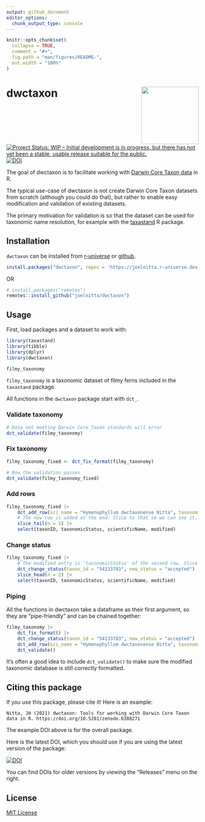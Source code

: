 ```yaml
---
output: github_document
editor_options: 
  chunk_output_type: console
---
```


<!-- README.md is generated from README.Rmd. Please edit that file -->

```r
knitr::opts_chunk$set(
  collapse = TRUE,
  comment = "#>",
  fig.path = "man/figures/README-",
  out.width = "100%"
)
```

# dwctaxon <img src='man/figures/logo.png' align="right" height="150"/>

<!-- badges: start -->
[![Project Status: WIP – Initial development is in progress, but there has not yet been a stable, usable release suitable for the public.](https://www.repostatus.org/badges/latest/wip.svg)](https://www.repostatus.org/#wip)
[![DOI](https://zenodo.org/badge/434126221.svg)](https://zenodo.org/badge/latestdoi/434126221)
<!-- badges: end -->

The goal of dwctaxon is to facilitate working with [Darwin Core Taxon data](https://dwc.tdwg.org/terms/#taxon) in R.

The typical use-case of dwctaxon is not create Darwin Core Taxon datasets from scratch (although you could do that), but rather to enable easy modification and validation of existing datasets.

The primary motivation for validation is so that the dataset can be used for taxonomic name resolution, for example with the [taxastand](https://github.com/joelnitta/taxastand) R package.

## Installation

`dwctaxon` can be installed from [r-universe](https://joelnitta.r-universe.dev) or [github](https://github.com/joelnitta).

``` r
install.packages("dwctaxon", repos = 'https://joelnitta.r-universe.dev')
```

OR

``` r
# install.packages("remotes")
remotes::install_github("joelnitta/dwctaxon")
```


## Usage

First, load packages and a dataset to work with:

```r
library(taxastand)
library(tibble)
library(dplyr)
library(dwctaxon)

filmy_taxonomy
```

`filmy_taxonomy` is a taxonomic dataset of filmy ferns included in the `taxastand` package.

All functions in the `dwctaxon` package start with `dct_`.

### Validate taxonomy

```r
# Data not meeting Darwin Core Taxon standards will error
dct_validate(filmy_taxonomy)
```

### Fix taxonomy

```r
filmy_taxonomy_fixed <- dct_fix_format(filmy_taxonomy)

# Now the validation passes
dct_validate(filmy_taxonomy_fixed)
```

### Add rows

```r
filmy_taxonomy_fixed |>
	dct_add_row(sci_name = "Hymenophyllum dwctaxonense Nitta", taxonomicStatus = "accepted") |>
	# The new row is added at the end. Slice to that so we can see it.
	slice_tail(n = 1) |>
	select(taxonID, taxonomicStatus, scientificName, modified)
```

### Change status

```r
filmy_taxonomy_fixed |>
	# The modified entry is 'taxonomicStatus' of the second row. Slice to that so we can see it.
	dct_change_status(taxon_id = "54133783", new_status = "accepted") |>
	slice_head(n = 2) |>
	select(taxonID, taxonomicStatus, scientificName, modified)
```

### Piping

All the functions in dwctaxon take a dataframe as their first argument, so they are "pipe-friendly" and can be chained together:

```r
filmy_taxonomy |>
	dct_fix_format() |>
	dct_change_status(taxon_id = "54133783", new_status = "accepted") |>
	dct_add_row(sci_name = "Hymenophyllum dwctaxonense Nitta", taxonomicStatus = "accepted") |>
	dct_validate()
```

It's often a good idea to include `dct_validate()` to make sure the modified taxonomic database is still correctly formatted.

## Citing this package

If you use this package, please cite it! Here is an example:

    Nitta, JH (2021) dwctaxon: Tools for working with Darwin Core Taxon data in R. https://doi.org/10.5281/zenodo.6388271

The example DOI above is for the overall package.

Here is the latest DOI, which you should use if you are using the latest
version of the package:

[![DOI](https://zenodo.org/badge/434126221.svg)](https://zenodo.org/badge/latestdoi/434126221)

You can find DOIs for older versions by viewing the "Releases" menu on
the right.

## License

[MIT License](LICENSE.md)
